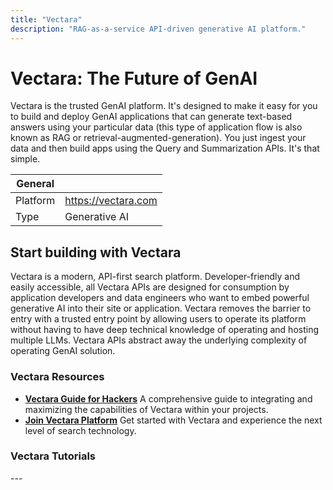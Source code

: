 ```yaml
---
title: "Vectara"
description: "RAG-as-a-service API-driven generative AI platform."
---
```


# Vectara: The Future of GenAI

Vectara is the trusted GenAI platform. 
It's designed to make it easy for you to build and deploy GenAI applications that can generate text-based answers using your particular data 
(this type of application flow is also known as RAG or retrieval-augmented-generation). 
You just ingest your data and then build apps using the Query and Summarization APIs. It's that simple.

| General  |  |
| --- | --- |
| Platform | https://vectara.com |
| Type | Generative AI |


## Start building with Vectara

Vectara is a modern, API-first search platform. 
Developer-friendly and easily accessible, all Vectara APIs are designed for consumption by application developers and data engineers who want to embed powerful generative AI into their site or application. 
Vectara removes the barrier to entry with a trusted entry point by allowing users to operate its platform without having to have deep technical knowledge of operating and hosting multiple LLMs. Vectara APIs abstract away the underlying complexity of operating GenAI solution.

### Vectara Resources

* **[Vectara Guide for Hackers](https://lablab.ai/t/vectara-hackathon-guide)**
A comprehensive guide to integrating and maximizing the capabilities of Vectara within your projects.
* **[Join Vectara Platform](https://console.vectara.com/console/overview?utm_source=hackathon&utm_medium=lablabAI&utm_term=sign-up&utm_content=registration-page&utm_campaign=hackathon-lablabAI-sign-up-registration-page)**
Get started with Vectara and experience the next level of search technology.

### Vectara Tutorials
<TechTutorials/>
---
